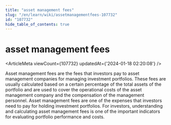 ```yaml
---
title: "asset management fees"
slug: "/en/learn/wiki/assetmanagementfees-107732"
id: "107732"
hide_table_of_contents: true
---
```



<Breadcrumbs current="asset management fees" />

# asset management fees

<ArticleMeta viewCount={107732} updatedAt={'2024-01-18 02:20:08'} />
<div className='border-solid border-b border-t-0 my-4 border-[var(--ifm-color-gray-300)]' />

Asset management fees are the fees that investors pay to asset management companies for managing investment portfolios. These fees are usually calculated based on a certain percentage of the total assets of the portfolio and are used to cover the operational costs of the asset management company and the compensation of the management personnel. Asset management fees are one of the expenses that investors need to pay for holding investment portfolios. For investors, understanding and calculating asset management fees is one of the important indicators for evaluating portfolio performance and costs.
